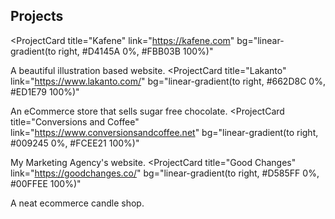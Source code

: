 ## Projects

<ProjectCard
  title="Kafene"
  link="https://kafene.com"
  bg="linear-gradient(to right, #D4145A 0%, #FBB03B 100%)"
>
  A beautiful illustration based website.
</ProjectCard>
<ProjectCard
  title="Lakanto"
  link="https://www.lakanto.com/"
  bg="linear-gradient(to right, #662D8C 0%, #ED1E79 100%)"
>
  An eCommerce store that sells sugar free chocolate.
</ProjectCard>
<ProjectCard
  title="Conversions and Coffee"
  link="https://www.conversionsandcoffee.net"
  bg="linear-gradient(to right, #009245 0%, #FCEE21 100%)"
>
  My Marketing Agency's website.
</ProjectCard>
<ProjectCard
  title="Good Changes"
  link="https://goodchanges.co/"
  bg="linear-gradient(to right, #D585FF 0%, #00FFEE 100%)"
>
  A neat ecommerce candle shop.
</ProjectCard>